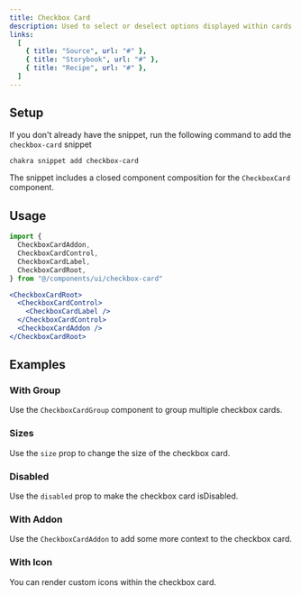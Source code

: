 ```yaml
---
title: Checkbox Card
description: Used to select or deselect options displayed within cards.
links:
  [
    { title: "Source", url: "#" },
    { title: "Storybook", url: "#" },
    { title: "Recipe", url: "#" },
  ]
---
```


<ExampleTabs name="checkbox-card-basic" />

## Setup

If you don't already have the snippet, run the following command to add the
`checkbox-card` snippet

```sh
chakra snippet add checkbox-card
```

The snippet includes a closed component composition for the `CheckboxCard`
component.

## Usage

```jsx
import {
  CheckboxCardAddon,
  CheckboxCardControl,
  CheckboxCardLabel,
  CheckboxCardRoot,
} from "@/components/ui/checkbox-card"
```

```jsx
<CheckboxCardRoot>
  <CheckboxCardControl>
    <CheckboxCardLabel />
  </CheckboxCardControl>
  <CheckboxCardAddon />
</CheckboxCardRoot>
```

## Examples

### With Group

Use the `CheckboxCardGroup` component to group multiple checkbox cards.

<ExampleTabs name="checkbox-card-with-group" />

### Sizes

Use the `size` prop to change the size of the checkbox card.

<ExampleTabs name="checkbox-card-with-sizes" />

### Disabled

Use the `disabled` prop to make the checkbox card isDisabled.

<ExampleTabs name="checkbox-card-disabled" />

### With Addon

Use the `CheckboxCardAddon` to add some more context to the checkbox card.

<ExampleTabs name="checkbox-card-with-addon" />

### With Icon

You can render custom icons within the checkbox card.

<ExampleTabs name="checkbox-card-with-icon" />

